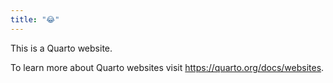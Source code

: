 ```yaml
---
title: "😂"
---
```


This is a Quarto website.

To learn more about Quarto websites visit <https://quarto.org/docs/websites>.

